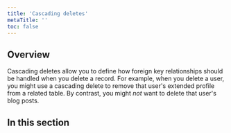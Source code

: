 ```yaml
---
title: 'Cascading deletes'
metaTitle: ''
toc: false
---
```


## Overview

Cascading deletes allow you to define how foreign key relationships should be handled when you delete a record. For example, when you delete a user, you might use a cascading delete to remove that user's extended profile from a related table. By contrast, you might _not_ want to delete that user's blog posts.

## In this section

<Subsections />
